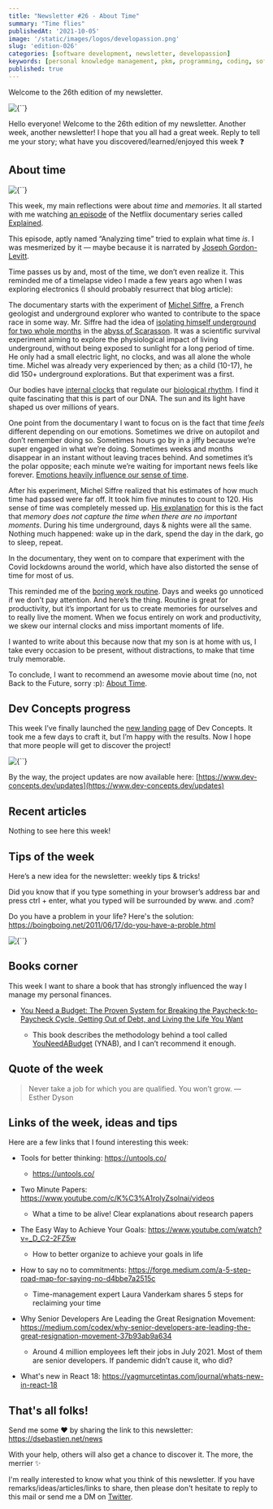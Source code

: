 ```yaml
---
title: "Newsletter #26 - About Time"
summary: "Time flies"
publishedAt: '2021-10-05'
image: '/static/images/logos/developassion.png'
slug: 'edition-026'
categories: [software development, newsletter, developassion]
keywords: [personal knowledge management, pkm, programming, coding, software development]
published: true
---
```


Welcome to the 26th edition of my newsletter.

<BlogPostCenteredContent>
  <Image
    alt={``}
    src={`/static/images/logos/developassion.png`}
    width={480}
    height={270}
    priority
  />
</BlogPostCenteredContent>

Hello everyone!
Welcome to the 26th edition of my newsletter.
Another week, another newsletter! I hope that you all had a great week. Reply to tell me your story; what have you discovered/learned/enjoyed this week ❓

## About time

<BlogPostCenteredContent>
  <Image
    alt={``}
    src={`/static/images/news/2021/2021-10-05-timelapse.jpg`}
    width={2670}
    height={1780}
    priority
  />
</BlogPostCenteredContent>

This week, my main reflections were about _time_ and _memories_. It all started with me watching [an episode](https://www.leisurebyte.com/netflix-explained-season-3-episode-12) of the Netflix documentary series called [Explained](https://en.wikipedia.org/wiki/Explained_(TV_series)).

This episode, aptly named “Analyzing time” tried to explain what time _is_. I was mesmerized by it — maybe because it is narrated by [Joseph Gordon-Levitt](https://nl.wikipedia.org/wiki/Joseph_Gordon-Levitt).

Time passes us by and, most of the time, we don’t even realize it. This reminded me of a timelapse video I made a few years ago when I was exploring electronics (I should probably resurrect that blog article):

<YouTube youTubeId="hEv9itCW8j0" />

The documentary starts with the experiment of [Michel Siffre](https://en.wikipedia.org/wiki/Michel_Siffre), a French geologist and underground explorer who wanted to contribute to the space race in some way. Mr. Siffre had the idea of [isolating himself underground for two whole months](https://www.cabinetmagazine.org/issues/30/foer_siffre.php) in the [abyss of Scarasson](https://en.wikipedia.org/wiki/Punta_Marguareis). It was a scientific survival experiment aiming to explore the physiological impact of living underground, without being exposed to sunlight for a long period of time. He only had a small electric light, no clocks, and was all alone the whole time. Michel was already very experienced by then; as a child (10-17), he did 150+ underground explorations. But that experiment was a first.

Our bodies have [internal clocks](https://en.wikipedia.org/wiki/Circadian_rhythm) that regulate our [biological rhythm](https://en.wikipedia.org/wiki/Chronobiology). I find it quite fascinating that this is part of our DNA. The sun and its light have shaped us over millions of years.

One point from the documentary I want to focus on is the fact that time _feels_ different depending on our emotions. Sometimes we drive on autopilot and don’t remember doing so. Sometimes hours go by in a jiffy because we’re super engaged in what we’re doing. Sometimes weeks and months disappear in an instant without leaving traces behind. And sometimes it’s the polar opposite; each minute we’re waiting for important news feels like forever. [Emotions heavily influence our sense of time](https://www.frontiersin.org/articles/10.3389/fnint.2011.00058/full).

After his experiment, Michel Siffre realized that his estimates of how much time had passed were far off. It took him five minutes to count to 120. His sense of time was completely messed up. [His explanation](https://www.cabinetmagazine.org/issues/30/foer_siffre.php) for this is the fact that _memory does not capture the time when there are no important moments_. During his time underground, days & nights were all the same. Nothing much happened: wake up in the dark, spend the day in the dark, go to sleep, repeat.

In the documentary, they went on to compare that experiment with the Covid lockdowns around the world, which have also distorted the sense of time for most of us.

This reminded me of the [boring work routine](https://medium.com/management-matters/going-back-to-work-no-thank-you-5429d60acd12). Days and weeks go unnoticed if we don’t pay attention. And here’s the thing. Routine is great for productivity, but it’s important for us to create memories for ourselves and to really live the moment. When we focus entirely on work and productivity, we skew our internal clocks and miss important moments of life.

I wanted to write about this because now that my son is at home with us, I take every occasion to be present, without distractions, to make that time truly memorable.

To conclude, I want to recommend an awesome movie about time (no, not Back to the Future, sorry :p): [About Time](https://www.imdb.com/title/tt2194499/).

## Dev Concepts progress

This week I’ve finally launched the [new landing page](https://www.dev-concepts.dev/) of Dev Concepts. It took me a few days to craft it, but I’m happy with the results. Now I hope that more people will get to discover the project!

<BlogPostCenteredContent>
  <Image
    alt={``}
    src={`/static/images/news/2021/2021-10-05-dev-concepts-landing.png`}
    width={1374}
    height={583}
    priority
  />
</BlogPostCenteredContent>

By the way, the project updates are now available here: [https://www.dev-concepts.dev/updates](https://www.dev-concepts.dev/updates)


## Recent articles

Nothing to see here this week!

## Tips of the week

Here’s a new idea for the newsletter: weekly tips & tricks!

Did you know that if you type something in your browser’s address bar and press ctrl + enter, what you typed will be surrounded by www. and .com?

<Tweet tweetLink="dSebastien/status/1443487478573318146" />

Do you have a problem in your life? Here's the solution: https://boingboing.net/2011/06/17/do-you-have-a-proble.html

<BlogPostCenteredContent>
  <Image
    alt={``}
    src={`/static/images/news/2021/2021-10-05-problem.jpg`}
    width={941}
    height={542}
    priority
  />
</BlogPostCenteredContent>

## Books corner

This week I want to share a book that has strongly influenced the way I manage my personal finances.

* <a href="https://www.amazon.com/You-Need-Budget-Paycheck-Paycheck/dp/0062567586?tag=dsebastien00-20" rel="noopener">You Need a Budget: The Proven System for Breaking the Paycheck-to-Paycheck Cycle, Getting Out of Debt, and Living the Life You Want</a>

  * This book describes the methodology behind a tool called [YouNeedABudget](https://www.youneedabudget.com/) (YNAB), and I can’t recommend it enough.

## Quote of the week

> Never take a job for which you are qualified. You won’t grow. — Esther Dyson

## Links of the week, ideas and tips

Here are a few links that I found interesting this week:

* Tools for better thinking: https://untools.co/

  * https://untools.co/
* Two Minute Papers: https://www.youtube.com/c/K%C3%A1rolyZsolnai/videos

  * What a time to be alive! Clear explanations about research papers
* The Easy Way to Achieve Your Goals: https://www.youtube.com/watch?v=_D_C2-2FZ5w

  * How to better organize to achieve your goals in life
* How to say no to commitments: https://forge.medium.com/a-5-step-road-map-for-saying-no-d4bbe7a2515c

  * Time-management expert Laura Vanderkam shares 5 steps for reclaiming your time
* Why Senior Developers Are Leading the Great Resignation Movement: https://medium.com/codex/why-senior-developers-are-leading-the-great-resignation-movement-37b93ab9a634
  * Around 4 million employees left their jobs in July 2021. Most of them are senior developers. If pandemic didn’t cause it, who did?
* What's new in React 18: https://yagmurcetintas.com/journal/whats-new-in-react-18

## That's all folks!

Send me some ❤️ by sharing the link to this newsletter: https://dsebastien.net/news

With your help, others will also get a chance to discover it. The more, the merrier ✨

I'm really interested to know what you think of this newsletter. If you have remarks/ideas/articles/links to share, then please don't hesitate to reply to this mail or send me a DM on <a href="https://twitter.com/dSebastien" rel="noopener">Twitter</a>.

<BlogPostSignature />
